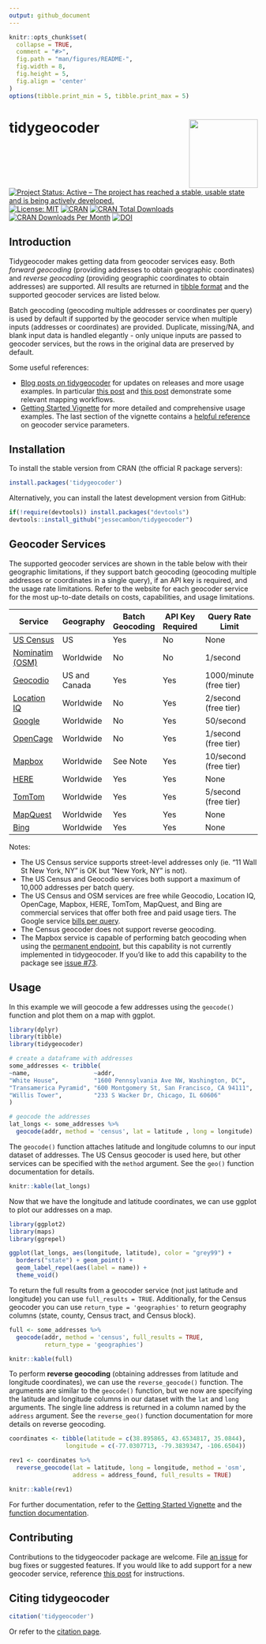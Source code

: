 ```yaml
---
output: github_document
---
```


<!-- README.md is generated from README.Rmd. Please edit that file directly and reknit -->

```r
knitr::opts_chunk$set(
  collapse = TRUE,
  comment = "#>",
  fig.path = "man/figures/README-",
  fig.width = 8,
  fig.height = 5,
  fig.align = 'center'
)
options(tibble.print_min = 5, tibble.print_max = 5)
```

# tidygeocoder <a href='https://jessecambon.github.io/tidygeocoder/'><img src="man/figures/tidygeocoder_hex.png" align="right" height="139"/></a>

<!-- badges: start -->

[![Project Status: Active – The project has reached a stable, usable state and is being actively developed.](https://www.repostatus.org/badges/latest/active.svg)](https://www.repostatus.org/#active) [![License: MIT](https://img.shields.io/badge/License-MIT-yellow.svg)](https://github.com/jessecambon/tidygeocoder/blob/master/LICENSE.md) [![CRAN](https://www.r-pkg.org/badges/version/tidygeocoder)](https://cran.r-project.org/package=tidygeocoder) [![CRAN Total Downloads](http://cranlogs.r-pkg.org/badges/grand-total/tidygeocoder)](https://CRAN.R-project.org/package=tidygeocoder) [![CRAN Downloads Per Month](http://cranlogs.r-pkg.org/badges/tidygeocoder)](https://cran.r-project.org/package=tidygeocoder) [![DOI](https://zenodo.org/badge/DOI/10.5281/zenodo.4448251.svg)](https://doi.org/10.5281/zenodo.4448251) <!--[![Github Stars](https://img.shields.io/github/stars/jessecambon/tidygeocoder?style=social&label=Github)](https://github.com/jessecambon/tidygeocoder) -->

<!-- badges: end -->

## Introduction

Tidygeocoder makes getting data from geocoder services easy. Both *forward geocoding* (providing addresses to obtain geographic coordinates) and *reverse geocoding* (providing geographic coordinates to obtain addresses) are supported. All results are returned in [tibble format](https://tibble.tidyverse.org/) and the supported geocoder services are listed below.

Batch geocoding (geocoding multiple addresses or coordinates per query) is used by default if supported by the geocoder service when multiple inputs (addresses or coordinates) are provided. Duplicate, missing/NA, and blank input data is handled elegantly - only unique inputs are passed to geocoder services, but the rows in the original data are preserved by default.

Some useful references:

-   [Blog posts on tidygeocoder](https://jessecambon.github.io/2020/07/15/tidygeocoder-1-0-0.html) for updates on releases and more usage examples. In particular [this post](https://jessecambon.github.io/2020/07/15/tidygeocoder-1-0-0.html) and [this post ](https://jessecambon.github.io/2019/11/11/tidygeocoder-demo.html) demonstrate some relevant mapping workflows.
-   [Getting Started Vignette](https://jessecambon.github.io/tidygeocoder/articles/tidygeocoder.html) for more detailed and comprehensive usage examples. The last section of the vignette contains a [helpful reference](https://jessecambon.github.io/tidygeocoder/articles/tidygeocoder.html#api-reference-1) on geocoder service parameters.

## Installation

To install the stable version from CRAN (the official R package servers):

```r
install.packages('tidygeocoder')
```

Alternatively, you can install the latest development version from GitHub:

```r
if(!require(devtools)) install.packages("devtools")
devtools::install_github("jessecambon/tidygeocoder")
```

## Geocoder Services

The supported geocoder services are shown in the table below with their geographic limitations, if they support batch geocoding (geocoding multiple addresses or coordinates in a single query), if an API key is required, and the usage rate limitations. Refer to the website for each geocoder service for the most up-to-date details on costs, capabilities, and usage limitations.

| Service                                                                       | Geography     | Batch Geocoding | API Key Required | Query Rate Limit        |
|-------------------------------------------------------------------------------|---------------|-----------------|------------------|-------------------------|
| [US Census](https://geocoding.geo.census.gov/)                                | US            | Yes             | No               | None                    |
| [Nominatim (OSM)](https://nominatim.org)                                      | Worldwide     | No              | No               | 1/second                |
| [Geocodio](https://www.geocod.io/)                                            | US and Canada | Yes             | Yes              | 1000/minute (free tier) |
| [Location IQ](https://locationiq.com/)                                        | Worldwide     | No              | Yes              | 2/second (free tier)    |
| [Google](https://developers.google.com/maps/documentation/geocoding/overview) | Worldwide     | No              | Yes              | 50/second               |
| [OpenCage](https://opencagedata.com)                                          | Worldwide     | No              | Yes              | 1/second (free tier)    |
| [Mapbox](https://docs.mapbox.com/api/search/)                                             | Worldwide     | See Note        | Yes              | 10/second (free tier)   |
| [HERE](https://developer.here.com/products/geocoding-and-search)              | Worldwide     | Yes             | Yes              | None                    |
| [TomTom](https://developer.tomtom.com/search-api/search-api-documentation/geocoding)                                       | Worldwide     | Yes             | Yes              | 5/second (free tier)    |
| [MapQuest](https://developer.mapquest.com/documentation/geocoding-api/)                                       | Worldwide     | Yes             | Yes              | None    |
| [Bing](https://docs.microsoft.com/en-us/bingmaps/rest-services/locations/)                                       | Worldwide     | Yes             | Yes              | None    |

Notes:

-   The US Census service supports street-level addresses only (ie. "11 Wall St New York, NY" is OK but "New York, NY" is not).
-   The US Census and Geocodio services both support a maximum of 10,000 addresses per batch query.
-   The US Census and OSM services are free while Geocodio, Location IQ, OpenCage, Mapbox, HERE, TomTom, MapQuest, and Bing are commercial services that offer both free and paid usage tiers. The Google service [bills per query](https://developers.google.com/maps/documentation/geocoding/usage-and-billing).
-   The Census geocoder does not support reverse geocoding.
-   The Mapbox service is capable of performing batch geocoding when using the [permanent endpoint](https://docs.mapbox.com/api/search/geocoding/#batch-geocoding), but this capability is not currently implemented in tidygeocoder. If you'd like to add this capability to the package see [issue \#73](https://github.com/jessecambon/tidygeocoder/issues/73).

## Usage

In this example we will geocode a few addresses using the `geocode()` function and plot them on a map with ggplot.

```r
library(dplyr)
library(tibble)
library(tidygeocoder)

# create a dataframe with addresses
some_addresses <- tribble(
~name,                  ~addr,
"White House",          "1600 Pennsylvania Ave NW, Washington, DC",
"Transamerica Pyramid", "600 Montgomery St, San Francisco, CA 94111",     
"Willis Tower",         "233 S Wacker Dr, Chicago, IL 60606"                                  
)

# geocode the addresses
lat_longs <- some_addresses %>%
  geocode(addr, method = 'census', lat = latitude , long = longitude)
```

The `geocode()` function attaches latitude and longitude columns to our input dataset of addresses. The US Census geocoder is used here, but other services can be specified with the `method` argument. See the `geo()` function documentation for details.

```r
knitr::kable(lat_longs)
```

Now that we have the longitude and latitude coordinates, we can use ggplot to plot our addresses on a map.

```r
library(ggplot2)
library(maps)
library(ggrepel)

ggplot(lat_longs, aes(longitude, latitude), color = "grey99") +
  borders("state") + geom_point() + 
  geom_label_repel(aes(label = name)) + 
  theme_void()
```

To return the full results from a geocoder service (not just latitude and longitude) you can use `full_results = TRUE`. Additionally, for the Census geocoder you can use `return_type = 'geographies'` to return geography columns (state, county, Census tract, and Census block).

```r
full <- some_addresses %>%
  geocode(addr, method = 'census', full_results = TRUE, 
          return_type = 'geographies')
```

```r
knitr::kable(full)
```

To perform **reverse geocoding** (obtaining addresses from latitude and longitude coordinates), we can use the `reverse_geocode()` function. The arguments are similar to the `geocode()` function, but we now are specifying the latitude and longitude columns in our dataset with the `lat` and `long` arguments. The single line address is returned in a column named by the `address` argument. See the `reverse_geo()` function documentation for more details on reverse geocoding.

```r
coordinates <- tibble(latitude = c(38.895865, 43.6534817, 35.0844),
                longitude = c(-77.0307713, -79.3839347, -106.6504))

rev1 <- coordinates %>%
  reverse_geocode(lat = latitude, long = longitude, method = 'osm',
                  address = address_found, full_results = TRUE)
```

```r
knitr::kable(rev1)
```

For further documentation, refer to the [Getting Started Vignette](https://jessecambon.github.io/tidygeocoder/articles/tidygeocoder.html) and the [function documentation](https://jessecambon.github.io/tidygeocoder/reference/index.html).

## Contributing

Contributions to the tidygeocoder package are welcome. File [an issue](https://github.com/jessecambon/tidygeocoder/issues) for bug fixes or suggested features. If you would like to add support for a new geocoder service, reference [this post](https://github.com/jessecambon/tidygeocoder/issues/62#issue-777707424) for instructions.

## Citing tidygeocoder

```r
citation('tidygeocoder')
```

Or refer to the [citation page](https://jessecambon.github.io/tidygeocoder/authors.html).
